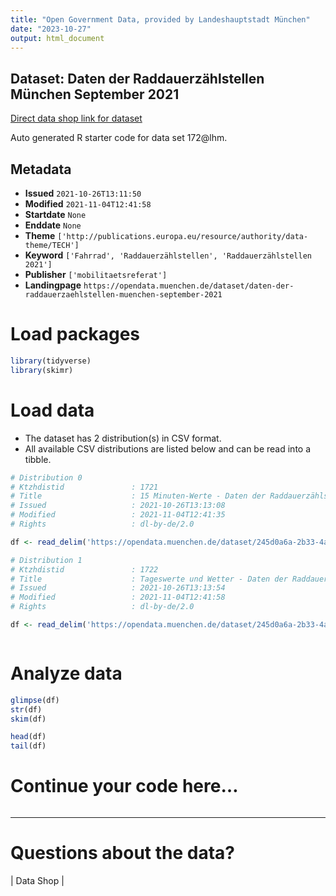 ```yaml
---
title: "Open Government Data, provided by Landeshauptstadt München"
date: "2023-10-27"
output: html_document
---
```


## Dataset: Daten der Raddauerzählstellen München September 2021

[Direct data shop link for dataset](https://opendata.muenchen.de/dataset/daten-der-raddauerzaehlstellen-muenchen-september-2021)

Auto generated R starter code for data set 172@lhm.

## Metadata

- **Issued** `2021-10-26T13:11:50`
- **Modified** `2021-11-04T12:41:58`
- **Startdate** `None`
- **Enddate** `None`
- **Theme** `['http://publications.europa.eu/resource/authority/data-theme/TECH']`
- **Keyword** `['Fahrrad', 'Raddauerzählstellen', 'Raddauerzählstellen 2021']`
- **Publisher** `['mobilitaetsreferat']`
- **Landingpage** `https://opendata.muenchen.de/dataset/daten-der-raddauerzaehlstellen-muenchen-september-2021`


# Load packages

```r

library(tidyverse)
library(skimr)

```

# Load data

-   The dataset has 2 distribution(s) in CSV format.
-   All available CSV distributions are listed below and can be read into a tibble.

```r

# Distribution 0
# Ktzhdistid               : 1721
# Title                    : 15 Minuten-Werte - Daten der Raddauerzählstellen München September 2021
# Issued                   : 2021-10-26T13:13:08
# Modified                 : 2021-11-04T12:41:35
# Rights                   : dl-by-de/2.0

df <- read_delim('https://opendata.muenchen.de/dataset/245d0a6a-2b33-4afa-95d4-4043e8d55eb2/resource/4cb7280b-003e-43fb-8fea-3eb4b165f1cf/download/rad_2021_09_15min.csv')

# Distribution 1
# Ktzhdistid               : 1722
# Title                    : Tageswerte und Wetter - Daten der Raddauerzählstellen München September 2021
# Issued                   : 2021-10-26T13:13:54
# Modified                 : 2021-11-04T12:41:58
# Rights                   : dl-by-de/2.0

df <- read_delim('https://opendata.muenchen.de/dataset/245d0a6a-2b33-4afa-95d4-4043e8d55eb2/resource/d5c8ea45-1400-4029-b957-8495d3ce1148/download/rad_2021_09_tage.csv')



```

# Analyze data

```r

glimpse(df)
str(df)
skim(df)

head(df)
tail(df)

```

# Continue your code here...

```r

```

------------------------------------------------------------------------

# Questions about the data?

 | Data Shop | 
